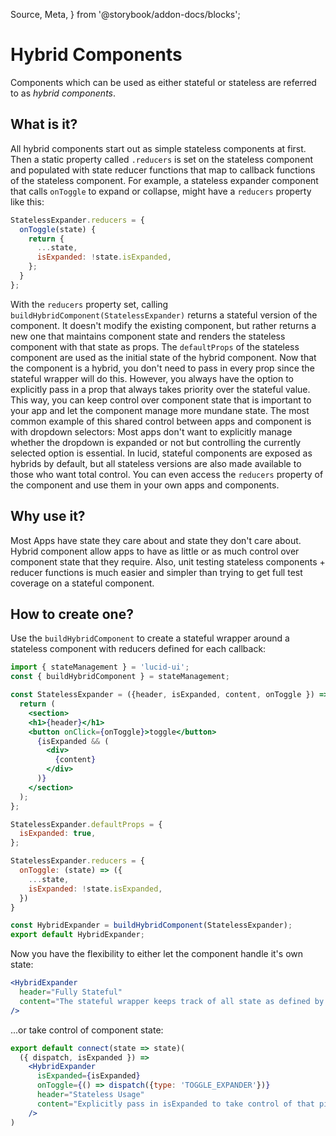   Source,
  Meta,
} from '@storybook/addon-docs/blocks';

<Meta
  title="Documentation/Hybrid Components"
  id="documentation-hybrid-components"
/>

# Hybrid Components
Components which can be used as either stateful or stateless are referred to as _hybrid components_.

## What is it?
All hybrid components start out as simple stateless components at first.
Then a static property called `.reducers` is set on the stateless component and populated with state reducer functions that map to callback functions of the stateless component.
For example, a stateless expander component that calls `onToggle` to expand or collapse, might have a `reducers` property like this:
```jsx
StatelessExpander.reducers = {
  onToggle(state) {
    return {
      ...state,
      isExpanded: !state.isExpanded,
    };
  }
};
```
With the `reducers` property set, calling `buildHybridComponent(StatelessExpander)` returns a stateful version of the component.
It doesn't modify the existing component, but rather returns a new one that maintains component state and renders the stateless component with that state as props.
The `defaultProps` of the stateless component are used as the initial state of the hybrid component.
Now that the component is a hybrid, you don't need to pass in every prop since the stateful wrapper will do this.
However, you always have the option to explicitly pass in a prop that always takes priority over the stateful value.
This way, you can keep control over component state that is important to your app and let the component manage more mundane state.
The most common example of this shared control between apps and component is with dropdown selectors:
Most apps don't want to explicitly manage whether the dropdown is expanded or not but controlling the currently selected option is essential.
In lucid, stateful components are exposed as hybrids by default, but all stateless versions are also made available to those who want total control.
You can even access the `reducers` property of the component and use them in your own apps and components.

## Why use it?
Most Apps have state they care about and state they don't care about.
Hybrid component allow apps to have as little or as much control over component state that they require.
Also, unit testing stateless components + reducer functions is much easier and simpler than trying to get full test coverage on a stateful component.

## How to create one?
Use the `buildHybridComponent` to create a stateful wrapper around a stateless component with reducers defined for each callback:
```jsx
import { stateManagement } = 'lucid-ui';
const { buildHybridComponent } = stateManagement;

const StatelessExpander = ({header, isExpanded, content, onToggle }) => {
  return (
    <section>
    <h1>{header}</h1>
    <button onClick={onToggle}>toggle</button>
      {isExpanded && (
        <div>
          {content}
        </div>
      )}
    </section>
  );
};

StatelessExpander.defaultProps = {
  isExpanded: true,
};

StatelessExpander.reducers = {
  onToggle: (state) => ({
    ...state,
    isExpanded: !state.isExpanded,
  })
}

const HybridExpander = buildHybridComponent(StatelessExpander);
export default HybridExpander;
```
Now you have the flexibility to either let the component handle it's own state:
```jsx
<HybridExpander
  header="Fully Stateful"
  content="The stateful wrapper keeps track of all state as defined by initial defaultProps and reducer functions."
/>
```
...or take control of component state:
```jsx
export default connect(state => state)(
  ({ dispatch, isExpanded }) =>
    <HybridExpander
      isExpanded={isExpanded}
      onToggle={() => dispatch({type: 'TOGGLE_EXPANDER'})}
      header="Stateless Usage"
      content="Explicitly pass in isExpanded to take control of that piece of state."
    />
)
```
